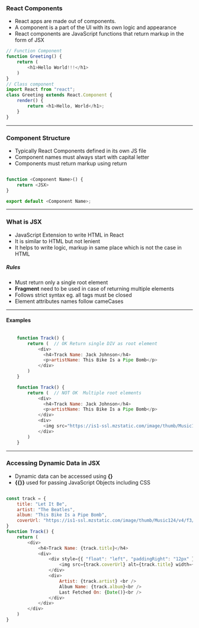 ### React Components

- React apps are made out of components.
- A component is a part of the UI with its own logic and appearance
- React components are JavaScript functions that return markup in the form of JSX

``` js
// Function Component 
function Greeting() {
    return (
        <h1>Hello World!!!</h1>
    )
}
// Class component 
import React from "react";
class Greeting extends React.Component {
    render() {
        return <h1>Hello, World</h1>;
    }
}
```

---

### Component Structure 

- Typically React Components defined in its own JS file
- Component names must always start with capital letter
- Components must return markup using return


``` js

function <Component Name>() {
    return <JSX>
}

export default <Component Name>;

```

---

### What is JSX

- JavaScript Extension to write HTML in React 
- It is similar to HTML but not lenient
- It helps to write logic, markup in same place which is not the case in HTML

##### Rules
- Must return only a single root element
- __Fragment__ need to be used in case of returning multiple elements
- Follows strict syntax eg. all tags must be closed
- Element attributes names follow cameCases 

---

#### Examples

```js

    function Track() {
        return (  // OK Return single DIV as root element 
            <div>
              <h4>Track Name: Jack Johnson</h4>
              <p>artistName: This Bike Is a Pipe Bomb</p>
            </div>
        )
    }

    function Track() {
        return (  // NOT OK  Multiple root elements
            <div>
              <h4>Track Name: Jack Johnson</h4>
              <p>artistName: This Bike Is a Pipe Bomb</p>
            </div>
            <div> 
              <img src="https://is1-ssl.mzstatic.com/image/thumb/Music124/v4/f3/ee/b3/f3eeb3ff-ca32-273a-15aa-709bdfa64367/mzi.izwiyqez.jpg/30x30bb.jpg" />
            </div>
        )
    }
```

---

### Accessing Dynamic Data in JSX

- Dynamic data can be accessed using __{}__
- __{{}}__ used for passing JavaScript Objects including CSS 

``` js

const track = {
    title: "Let It Be",
    artist: "The Beatles",
    album: "This Bike Is a Pipe Bomb",
    coverUrl: "https://is1-ssl.mzstatic.com/image/thumb/Music124/v4/f3/ee/b3/f3eeb3ff-ca32-273a-15aa-709bdfa64367/mzi.izwiyqez.jpg/100x100bb.jpg"
}
function Track() {
    return (
        <div>
            <h4>Track Name: {track.title}</h4>
            <div>
                <div style={{ "float": "left", "paddingRight": "12px" }}>
                    <img src={track.coverUrl} alt={track.title} width={100} height={100} />
                </div>
                <div>
                    Artist: {track.artist} <br />
                    Album Name: {track.album}<br />
                    Last Fetched On: {Date()}<br />
                </div>
            </div>
        </div>
    )
}

```